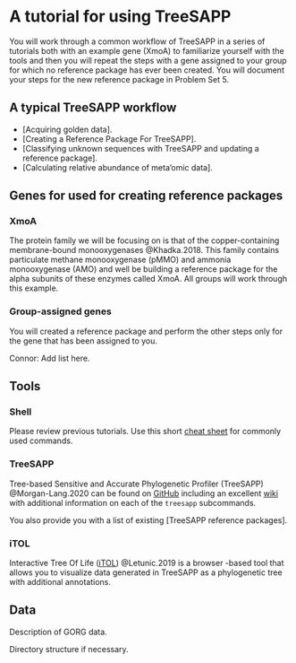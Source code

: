 # A tutorial for using TreeSAPP

You will work through a common workflow of TreeSAPP in a series of tutorials both with an example gene (XmoA) to familiarize yourself with the tools and then you will repeat the steps with a gene assigned to your group for which no reference package has ever been created. You will document your steps for the new reference package in Problem Set 5.

## A typical TreeSAPP workflow

- [Acquiring golden data].
- [Creating a Reference Package For TreeSAPP].
- [Classifying unknown sequences with TreeSAPP and updating a reference package].
- [Calculating relative abundance of meta'omic data].

## Genes for used for creating reference packages

### XmoA

The protein family we will be focusing on is that of the copper-containing membrane-bound monooxygenases @Khadka.2018. This family contains particulate methane monooxygenase (pMMO) and ammonia monooxygenase (AMO) and well be building a reference package for the alpha subunits of these enzymes called XmoA. All groups will work through this example.

### Group-assigned genes

You will created a reference package and perform the other steps only for the gene that has been assigned to you.

Connor: Add list here.

## Tools

### Shell

Please review previous tutorials. Use this short [cheat sheet](#shell-cheat-sheet) for commonly used commands.

### TreeSAPP

Tree-based Sensitive and Accurate Phylogenetic Profiler (TreeSAPP) @Morgan-Lang.2020 can be found on
[GitHub](https://github.com/hallamlab/TreeSAPP) including an excellent [wiki](https://github.com/hallamlab/TreeSAPP/wiki) with additional information on each of the `treesapp` subcommands.

You also provide you with a list of existing [TreeSAPP reference packages].

### iTOL

Interactive Tree Of Life ([iTOL](https://itol.embl.de/)) @Letunic.2019 is a browser -based tool that allows you to visualize data generated in TreeSAPP as a phylogenetic tree with additional annotations.

## Data

Description of GORG data.

Directory structure if necessary.